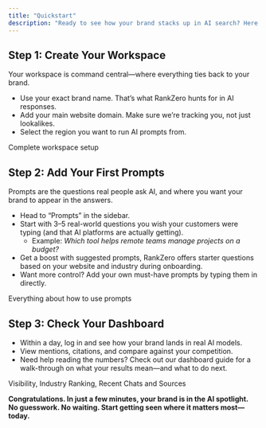 ```yaml
---
title: "Quickstart"
description: "Ready to see how your brand stacks up in AI search? Here’s how to hit the ground running and get your first results with RankZero."
---
```


## Step 1: Create Your Workspace

Your workspace is command central—where everything ties back to your brand.

- Use your exact brand name. That’s what RankZero hunts for in AI responses.
- Add your main website domain. Make sure we’re tracking you, not just lookalikes.
- Select the region you want to run AI prompts from.

<Card title="Onboarding" href="/onboarding">
  Complete workspace setup
</Card>

## Step 2: Add Your First Prompts

Prompts are the questions real people ask AI, and where you want your brand to appear in the answers.

- Head to “Prompts” in the sidebar.
- Start with 3–5 real-world questions you wish your customers were typing (and that AI platforms are actually getting).
  - Example: _Which tool helps remote teams manage projects on a budget?_
- Get a boost with suggested prompts, RankZero offers starter questions based on your website and industry during onboarding.
- Want more control? Add your own must-have prompts by typing them in directly.

<Card title="Adding Prompts" href="/d/prompts">
  Everything about how to use prompts
</Card>

## Step 3: Check Your Dashboard

- Within a day, log in and see how your brand lands in real AI models.
- View mentions, citations, and compare against your competition.
- Need help reading the numbers? Check out our dashboard guide for a walk-through on what your results mean—and what to do next.

<Card title="Understanding the Dashboard" href="/d/dashboard">
  Visibility, Industry Ranking, Recent Chats and Sources
</Card>

**Congratulations. In just a few minutes, your brand is in the AI spotlight. No guesswork. No waiting. Start getting seen where it matters most—today.**